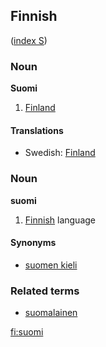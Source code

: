 ==Finnish==
([[Wiktionary:Finnish_index_s|index S]])

===Noun===
'''Suomi'''
# [[Finland]]

====Translations====
*Swedish: [[Finland]]

===Noun===
'''suomi'''

# [[Finnish]] language

====Synonyms====
*[[suomen kieli]]

===Related terms===
*[[suomalainen]]

[[fi:suomi]]
